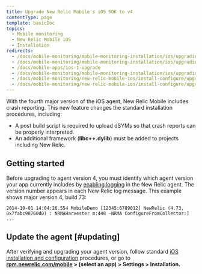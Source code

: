 ```yaml
---
title: Upgrade New Relic Mobile's iOS SDK to v4
contentType: page
template: basicDoc
topics:
  - Mobile monitoring
  - New Relic Mobile iOS
  - Installation
redirects:
  - /docs/mobile-monitoring/mobile-monitoring-installation/ios/upgrading-new-relic-mobiles-ios-sdk-v4
  - /docs/mobile-monitoring/mobile-monitoring-installation/ios/upgrading-new-relic-mobiles-ios-sdk-v1-0
  - /docs/mobile-apps/ios-1-upgrade
  - /docs/mobile-monitoring/mobile-monitoring-installation/ios/upgrading-new-relic-mobiles-ios-sdk-v1
  - /docs/mobile-monitoring/new-relic-mobile-ios/install-configure/upgrading-new-relic-mobiles-ios-sdk-v4
  - /docs/mobile-monitoring/new-relic-mobile-ios/install-configure/upgrade-new-relic-mobiles-ios-sdk-v4
---
```


With the fourth major version of the iOS agent, New Relic Mobile includes crash reporting. This new feature changes the standard installation procedures, including:

* A post build script is required to upload dSYMs so that crash reports can be properly interpreted.
* An additional framework (**libc++.dylib**) must be added to projects including New Relic.

## Getting started

Before upgrading to agent version 4, you must identify which agent version your app currently includes by [enabling logging](/docs/mobile-monitoring/mobile-monitoring-installation/getting-started/ios-installation-configuration#logging) in the New Relic agent. The version number appears in each New Relic log message. This example shows major version 4, build 73:

```
2014-10-01 14:04:26.554 MobileDemo [12345:6789012] NewRelic (4.73, 0x7fabc98760d0) : NRMAHarvester m:448 -NRMA ConfigureFromCollector:] ...
```

## Update the agent [#updating]

After verifying and upgrading your agent version, follow standard [iOS installation and configuration](/docs/mobile-monitoring/mobile-monitoring-installation/getting-started/ios-installation-configuration) procedures, or go to **[rpm.newrelic.com/mobile](https://rpm.newrelic.com/mobile) > (select an app) > Settings > Installation.**
